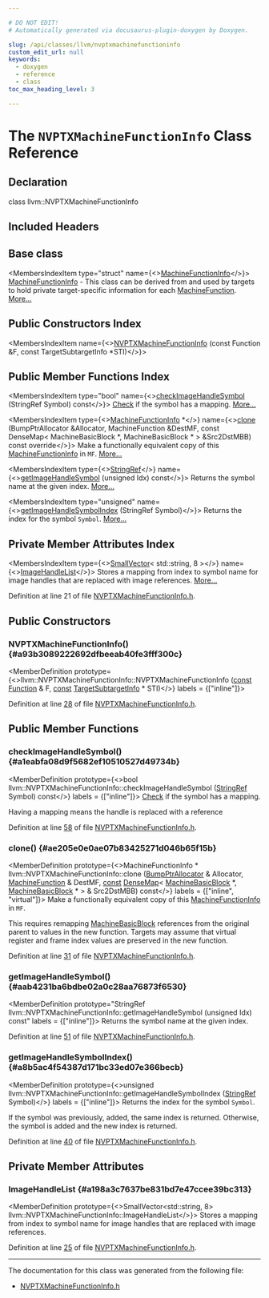 ```yaml
---

# DO NOT EDIT!
# Automatically generated via docusaurus-plugin-doxygen by Doxygen.

slug: /api/classes/llvm/nvptxmachinefunctioninfo
custom_edit_url: null
keywords:
  - doxygen
  - reference
  - class
toc_max_heading_level: 3

---
```





# The `NVPTXMachineFunctionInfo` Class Reference

<DoxygenPage pluginConfig={pluginConfig}>



## Declaration

<CodeBlock>class llvm::NVPTXMachineFunctionInfo</CodeBlock>

## Included Headers

<IncludesList>
<IncludesListItem
  filePath="Target/NVPTX/NVPTXMachineFunctionInfo.h"
  permalink="/docs/api/files/lib/lib/target/lib/target/nvptx/nvptxmachinefunctioninfo-h"
  isLocal="true" />
</IncludesList>

## Base class

<MembersIndex>

<MembersIndexItem
  type="struct"
  name={<><a href="/docs/api/structs/llvm/machinefunctioninfo">MachineFunctionInfo</a></>}>
<a href="/docs/api/structs/llvm/machinefunctioninfo">MachineFunctionInfo</a> - This class can be derived from and used by targets to hold private target-specific information for each <a href="/docs/api/classes/llvm/machinefunction">MachineFunction</a>. <a href="/docs/api/structs/llvm/machinefunctioninfo/#details">More...</a>
</MembersIndexItem>

</MembersIndex>

## Public Constructors Index

<MembersIndex>

<MembersIndexItem
  name={<><a href="#a93b3089222692dfbeeab40fe3fff300c">NVPTXMachineFunctionInfo</a> (const Function &amp;F, const TargetSubtargetInfo &#42;STI)</>}>
</MembersIndexItem>

</MembersIndex>

## Public Member Functions Index

<MembersIndex>

<MembersIndexItem
  type="bool"
  name={<><a href="#a1eabfa08d9f5682ef10510527d49734b">checkImageHandleSymbol</a> (StringRef Symbol) const</>}>
<a href="/docs/api/namespaces/llvm/check">Check</a> if the symbol has a mapping. <a href="#a1eabfa08d9f5682ef10510527d49734b">More...</a>
</MembersIndexItem>

<MembersIndexItem
  type={<><a href="/docs/api/structs/llvm/machinefunctioninfo">MachineFunctionInfo</a> &#42;</>}
  name={<><a href="#ae205e0e0ae07b83425271d046b65f15b">clone</a> (BumpPtrAllocator &amp;Allocator, MachineFunction &amp;DestMF, const DenseMap&lt; MachineBasicBlock &#42;, MachineBasicBlock &#42; &gt; &amp;Src2DstMBB) const override</>}>
Make a functionally equivalent copy of this <a href="/docs/api/structs/llvm/machinefunctioninfo">MachineFunctionInfo</a> in <code>MF</code>. <a href="#ae205e0e0ae07b83425271d046b65f15b">More...</a>
</MembersIndexItem>

<MembersIndexItem
  type={<><a href="/docs/api/classes/llvm/stringref">StringRef</a></>}
  name={<><a href="#aab4231ba6bdbe02a0c28aa76873f6530">getImageHandleSymbol</a> (unsigned Idx) const</>}>
Returns the symbol name at the given index. <a href="#aab4231ba6bdbe02a0c28aa76873f6530">More...</a>
</MembersIndexItem>

<MembersIndexItem
  type="unsigned"
  name={<><a href="#a8b5ac4f54387d171bc33ed07e366becb">getImageHandleSymbolIndex</a> (StringRef Symbol)</>}>
Returns the index for the symbol <code>Symbol</code>. <a href="#a8b5ac4f54387d171bc33ed07e366becb">More...</a>
</MembersIndexItem>

</MembersIndex>

## Private Member Attributes Index

<MembersIndex>

<MembersIndexItem
  type={<><a href="/docs/api/classes/llvm/smallvector">SmallVector</a>&lt; std::string, 8 &gt;</>}
  name={<><a href="#a198a3c7637be831bd7e47ccee39bc313">ImageHandleList</a></>}>
Stores a mapping from index to symbol name for image handles that are replaced with image references. <a href="#a198a3c7637be831bd7e47ccee39bc313">More...</a>
</MembersIndexItem>

</MembersIndex>


Definition at line 21 of file <a href="/docs/api/files/lib/lib/target/lib/target/nvptx/nvptxmachinefunctioninfo-h">NVPTXMachineFunctionInfo.h</a>.

<SectionDefinition>

## Public Constructors

### NVPTXMachineFunctionInfo() {#a93b3089222692dfbeeab40fe3fff300c}

<MemberDefinition
  prototype={<>llvm::NVPTXMachineFunctionInfo::NVPTXMachineFunctionInfo (<a href="/docs/api/files/lib/lib/target/lib/target/aarch64/aarch64promoteconstant-cpp/#a90f8350fecae261c25be85d38b451bff">const</a> <a href="/docs/api/classes/llvm/function">Function</a> &amp; F, <a href="/docs/api/files/lib/lib/target/lib/target/aarch64/aarch64promoteconstant-cpp/#a90f8350fecae261c25be85d38b451bff">const</a> <a href="/docs/api/classes/llvm/targetsubtargetinfo">TargetSubtargetInfo</a> &#42; STI)</>}
  labels = {["inline"]}>

Definition at line <a href="/docs/api/files/lib/lib/target/lib/target/nvptx/nvptxmachinefunctioninfo-h/#l00028">28</a> of file <a href="/docs/api/files/lib/lib/target/lib/target/nvptx/nvptxmachinefunctioninfo-h">NVPTXMachineFunctionInfo.h</a>.
</MemberDefinition>

</SectionDefinition>

<SectionDefinition>

## Public Member Functions

### checkImageHandleSymbol() {#a1eabfa08d9f5682ef10510527d49734b}

<MemberDefinition
  prototype={<>bool llvm::NVPTXMachineFunctionInfo::checkImageHandleSymbol (<a href="/docs/api/classes/llvm/stringref">StringRef</a> Symbol) const</>}
  labels = {["inline"]}>
<a href="/docs/api/namespaces/llvm/check">Check</a> if the symbol has a mapping.

Having a mapping means the handle is replaced with a reference

Definition at line <a href="/docs/api/files/lib/lib/target/lib/target/nvptx/nvptxmachinefunctioninfo-h/#l00058">58</a> of file <a href="/docs/api/files/lib/lib/target/lib/target/nvptx/nvptxmachinefunctioninfo-h">NVPTXMachineFunctionInfo.h</a>.
</MemberDefinition>

### clone() {#ae205e0e0ae07b83425271d046b65f15b}

<MemberDefinition
  prototype={<>MachineFunctionInfo &#42; llvm::NVPTXMachineFunctionInfo::clone (<a href="/docs/api/namespaces/llvm/#a8e612822d4ba7bb36c9c79582a567108">BumpPtrAllocator</a> &amp; Allocator, <a href="/docs/api/classes/llvm/machinefunction">MachineFunction</a> &amp; DestMF, <a href="/docs/api/files/lib/lib/target/lib/target/aarch64/aarch64promoteconstant-cpp/#a90f8350fecae261c25be85d38b451bff">const</a> <a href="/docs/api/classes/llvm/densemap">DenseMap</a>&lt; <a href="/docs/api/classes/llvm/machinebasicblock">MachineBasicBlock</a> &#42;, <a href="/docs/api/classes/llvm/machinebasicblock">MachineBasicBlock</a> &#42; &gt; &amp; Src2DstMBB) const</>}
  labels = {["inline", "virtual"]}>
Make a functionally equivalent copy of this <a href="/docs/api/structs/llvm/machinefunctioninfo">MachineFunctionInfo</a> in <code>MF</code>.

This requires remapping <a href="/docs/api/classes/llvm/machinebasicblock">MachineBasicBlock</a> references from the original parent to values in the new function. Targets may assume that virtual register and frame index values are preserved in the new function.

Definition at line <a href="/docs/api/files/lib/lib/target/lib/target/nvptx/nvptxmachinefunctioninfo-h/#l00031">31</a> of file <a href="/docs/api/files/lib/lib/target/lib/target/nvptx/nvptxmachinefunctioninfo-h">NVPTXMachineFunctionInfo.h</a>.
</MemberDefinition>

### getImageHandleSymbol() {#aab4231ba6bdbe02a0c28aa76873f6530}

<MemberDefinition
  prototype="StringRef llvm::NVPTXMachineFunctionInfo::getImageHandleSymbol (unsigned Idx) const"
  labels = {["inline"]}>
Returns the symbol name at the given index.

Definition at line <a href="/docs/api/files/lib/lib/target/lib/target/nvptx/nvptxmachinefunctioninfo-h/#l00051">51</a> of file <a href="/docs/api/files/lib/lib/target/lib/target/nvptx/nvptxmachinefunctioninfo-h">NVPTXMachineFunctionInfo.h</a>.
</MemberDefinition>

### getImageHandleSymbolIndex() {#a8b5ac4f54387d171bc33ed07e366becb}

<MemberDefinition
  prototype={<>unsigned llvm::NVPTXMachineFunctionInfo::getImageHandleSymbolIndex (<a href="/docs/api/classes/llvm/stringref">StringRef</a> Symbol)</>}
  labels = {["inline"]}>
Returns the index for the symbol <code>Symbol</code>.

If the symbol was previously, added, the same index is returned. Otherwise, the symbol is added and the new index is returned.

Definition at line <a href="/docs/api/files/lib/lib/target/lib/target/nvptx/nvptxmachinefunctioninfo-h/#l00040">40</a> of file <a href="/docs/api/files/lib/lib/target/lib/target/nvptx/nvptxmachinefunctioninfo-h">NVPTXMachineFunctionInfo.h</a>.
</MemberDefinition>

</SectionDefinition>

<SectionDefinition>

## Private Member Attributes

### ImageHandleList {#a198a3c7637be831bd7e47ccee39bc313}

<MemberDefinition
  prototype={<>SmallVector&lt;std::string, 8&gt; llvm::NVPTXMachineFunctionInfo::ImageHandleList</>}>
Stores a mapping from index to symbol name for image handles that are replaced with image references.

Definition at line <a href="/docs/api/files/lib/lib/target/lib/target/nvptx/nvptxmachinefunctioninfo-h/#l00025">25</a> of file <a href="/docs/api/files/lib/lib/target/lib/target/nvptx/nvptxmachinefunctioninfo-h">NVPTXMachineFunctionInfo.h</a>.
</MemberDefinition>

</SectionDefinition>

<hr/>

The documentation for this class was generated from the following file:

<ul>
<li><a href="/docs/api/files/lib/lib/target/lib/target/nvptx/nvptxmachinefunctioninfo-h">NVPTXMachineFunctionInfo.h</a></li>
</ul>

</DoxygenPage>
